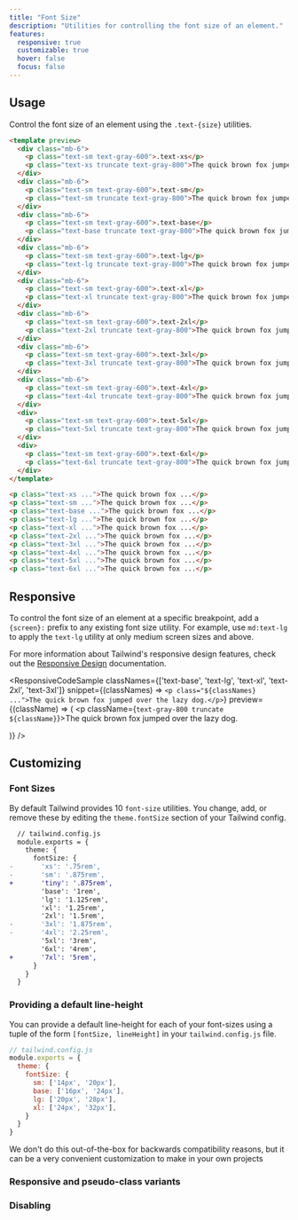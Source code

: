 ```yaml
---
title: "Font Size"
description: "Utilities for controlling the font size of an element."
features:
  responsive: true
  customizable: true
  hover: false
  focus: false
---
```




## Usage

Control the font size of an element using the `.text-{size}` utilities.

```html
<template preview>
  <div class="mb-6">
    <p class="text-sm text-gray-600">.text-xs</p>
    <p class="text-xs truncate text-gray-800">The quick brown fox jumped over the lazy dog.</p>
  </div>
  <div class="mb-6">
    <p class="text-sm text-gray-600">.text-sm</p>
    <p class="text-sm truncate text-gray-800">The quick brown fox jumped over the lazy dog.</p>
  </div>
  <div class="mb-6">
    <p class="text-sm text-gray-600">.text-base</p>
    <p class="text-base truncate text-gray-800">The quick brown fox jumped over the lazy dog.</p>
  </div>
  <div class="mb-6">
    <p class="text-sm text-gray-600">.text-lg</p>
    <p class="text-lg truncate text-gray-800">The quick brown fox jumped over the lazy dog.</p>
  </div>
  <div class="mb-6">
    <p class="text-sm text-gray-600">.text-xl</p>
    <p class="text-xl truncate text-gray-800">The quick brown fox jumped over the lazy dog.</p>
  </div>
  <div class="mb-6">
    <p class="text-sm text-gray-600">.text-2xl</p>
    <p class="text-2xl truncate text-gray-800">The quick brown fox jumped over the lazy dog.</p>
  </div>
  <div class="mb-6">
    <p class="text-sm text-gray-600">.text-3xl</p>
    <p class="text-3xl truncate text-gray-800">The quick brown fox jumped over the lazy dog.</p>
  </div>
  <div class="mb-6">
    <p class="text-sm text-gray-600">.text-4xl</p>
    <p class="text-4xl truncate text-gray-800">The quick brown fox jumped over the lazy dog.</p>
  </div>
  <div>
    <p class="text-sm text-gray-600">.text-5xl</p>
    <p class="text-5xl truncate text-gray-800">The quick brown fox jumped over the lazy dog.</p>
  </div>
  <div>
    <p class="text-sm text-gray-600">.text-6xl</p>
    <p class="text-6xl truncate text-gray-800">The quick brown fox jumped over the lazy dog.</p>
  </div>
</template>

<p class="text-xs ...">The quick brown fox ...</p>
<p class="text-sm ...">The quick brown fox ...</p>
<p class="text-base ...">The quick brown fox ...</p>
<p class="text-lg ...">The quick brown fox ...</p>
<p class="text-xl ...">The quick brown fox ...</p>
<p class="text-2xl ...">The quick brown fox ...</p>
<p class="text-3xl ...">The quick brown fox ...</p>
<p class="text-4xl ...">The quick brown fox ...</p>
<p class="text-5xl ...">The quick brown fox ...</p>
<p class="text-6xl ...">The quick brown fox ...</p>
```

## Responsive

To control the font size of an element at a specific breakpoint, add a `{screen}:` prefix to any existing font size utility. For example, use `md:text-lg` to apply the `text-lg` utility at only medium screen sizes and above.

For more information about Tailwind's responsive design features, check out the [Responsive Design](/docs/responsive-design) documentation.

<ResponsiveCodeSample
  classNames={['text-base', 'text-lg', 'text-xl', 'text-2xl', 'text-3xl']}
  snippet={(classNames) => `
    <p class="${classNames} ...">The quick brown fox jumped over the lazy dog.</p>
  `}
  preview={(className) => (
    <p className={`text-gray-800 truncate ${className}`}>The quick brown fox jumped over the lazy dog.</p>
  )}
/>

## Customizing

### Font Sizes

By default Tailwind provides 10 `font-size` utilities. You change, add, or remove these by editing the `theme.fontSize` section of your Tailwind config.

```diff
  // tailwind.config.js
  module.exports = {
    theme: {
      fontSize: {
-       'xs': '.75rem',
-       'sm': '.875rem',
+       'tiny': '.875rem',
        'base': '1rem',
        'lg': '1.125rem',
        'xl': '1.25rem',
        '2xl': '1.5rem',
-       '3xl': '1.875rem',
-       '4xl': '2.25rem',
        '5xl': '3rem',
        '6xl': '4rem',
+       '7xl': '5rem',
      }
    }
  }
```

### <Heading badge="v1.3.0+">Providing a default line-height</Heading>

You can provide a default line-height for each of your font-sizes using a tuple of the form `[fontSize, lineHeight]` in your `tailwind.config.js` file.

```js
// tailwind.config.js
module.exports = {
  theme: {
    fontSize: {
      sm: ['14px', '20px'],
      base: ['16px', '24px'],
      lg: ['20px', '28px'],
      xl: ['24px', '32px'],
    }
  }
}
```

We don't do this out-of-the-box for backwards compatibility reasons, but it can be a very convenient customization to make in your own projects

### Responsive and pseudo-class variants

<Variants plugin="fontSize" name="text sizing" />

### Disabling

<Disabling plugin="fontSize" name="text sizing" />
